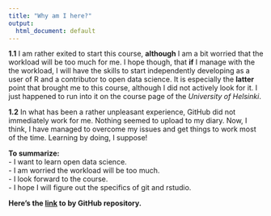 ```yaml
---
title: "Why am I here?"
output:
  html_document: default
---
```


**1.1**  I am rather exited to start this course, **although** I am a bit worried that the workload will be too much for me. I hope though, that **if** I manage with the the workload, I will have the skills to start independently developing as a user of R and a contributor to open data science. It is especially the **latter** point that brought me to this course, although I did not actively look for it. I just happened to run into it on the course page of the *University of Helsinki*.  

**1.2**  In what has been a rather unpleasant experience, GitHub did not immediately work for me. Nothing seemed to upload to my diary.  Now, I think, I have managed to overcome my issues and get things to work most of the time. Learning by doing, I suppose!

**To summarize:**  
- I want to learn open data science.  
- I am worried the workload will be too much.  
- I look forward to the course.  
- I hope I will figure out the specifics of git and rstudio.  

**Here's the [link](https://github.com/Kalle-K/IODS-project) to by GitHub repository.**
